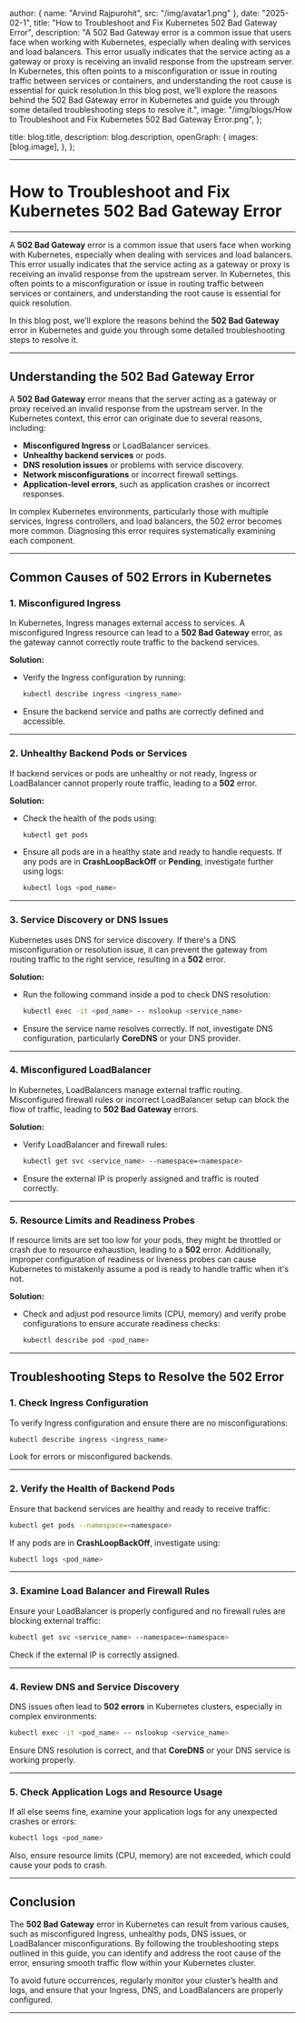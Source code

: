 
  author: { name: "Arvind Rajpurohit", src: "/img/avatar1.png" },
  date: "2025-02-1",
  title: "How to Troubleshoot and Fix Kubernetes 502 Bad Gateway Error",
  description:
    "A 502 Bad Gateway error is a common issue that users face when working with Kubernetes, especially when dealing with services and load balancers. This error usually indicates that the service acting as a gateway or proxy is receiving an invalid response from the upstream server. In Kubernetes, this often points to a misconfiguration or issue in routing traffic between services or containers, and understanding the root cause is essential for quick resolution.In this blog post, we’ll explore the reasons behind the 502 Bad Gateway error in Kubernetes and guide you through some detailed troubleshooting steps to resolve it.",
  image:
    "/img/blogs/How to Troubleshoot and Fix Kubernetes 502 Bad Gateway Error.png",
};

  title: blog.title,
  description: blog.description,
  openGraph: {
    images: [blog.image],
  },
};



---
# **How to Troubleshoot and Fix Kubernetes 502 Bad Gateway Error**
---

A **502 Bad Gateway** error is a common issue that users face when working with Kubernetes, especially when dealing with services and load balancers. This error usually indicates that the service acting as a gateway or proxy is receiving an invalid response from the upstream server. In Kubernetes, this often points to a misconfiguration or issue in routing traffic between services or containers, and understanding the root cause is essential for quick resolution.

In this blog post, we’ll explore the reasons behind the **502 Bad Gateway** error in Kubernetes and guide you through some detailed troubleshooting steps to resolve it.

---

## **Understanding the 502 Bad Gateway Error**

A **502 Bad Gateway** error means that the server acting as a gateway or proxy received an invalid response from the upstream server. In the Kubernetes context, this error can originate due to several reasons, including:

- **Misconfigured Ingress** or LoadBalancer services.
- **Unhealthy backend services** or pods.
- **DNS resolution issues** or problems with service discovery.
- **Network misconfigurations** or incorrect firewall settings.
- **Application-level errors**, such as application crashes or incorrect responses.

In complex Kubernetes environments, particularly those with multiple services, Ingress controllers, and load balancers, the 502 error becomes more common. Diagnosing this error requires systematically examining each component.

---

## **Common Causes of 502 Errors in Kubernetes**

### **1. Misconfigured Ingress**
   
   In Kubernetes, Ingress manages external access to services. A misconfigured Ingress resource can lead to a **502 Bad Gateway** error, as the gateway cannot correctly route traffic to the backend services. 

   **Solution:**
   - Verify the Ingress configuration by running:
     ```bash
     kubectl describe ingress <ingress_name>
     ```
   - Ensure the backend service and paths are correctly defined and accessible.

---

### **2. Unhealthy Backend Pods or Services**
   
   If backend services or pods are unhealthy or not ready, Ingress or LoadBalancer cannot properly route traffic, leading to a **502** error.

   **Solution:**
   - Check the health of the pods using:
     ```bash
     kubectl get pods
     ```
   - Ensure all pods are in a healthy state and ready to handle requests. If any pods are in **CrashLoopBackOff** or **Pending**, investigate further using logs:
     ```bash
     kubectl logs <pod_name>
     ```

---

### **3. Service Discovery or DNS Issues**
   
   Kubernetes uses DNS for service discovery. If there's a DNS misconfiguration or resolution issue, it can prevent the gateway from routing traffic to the right service, resulting in a **502** error.

   **Solution:**
   - Run the following command inside a pod to check DNS resolution:
     ```bash
     kubectl exec -it <pod_name> -- nslookup <service_name>
     ```
   - Ensure the service name resolves correctly. If not, investigate DNS configuration, particularly **CoreDNS** or your DNS provider.

---

### **4. Misconfigured LoadBalancer**
   
   In Kubernetes, LoadBalancers manage external traffic routing. Misconfigured firewall rules or incorrect LoadBalancer setup can block the flow of traffic, leading to **502 Bad Gateway** errors.

   **Solution:**
   - Verify LoadBalancer and firewall rules:
     ```bash
     kubectl get svc <service_name> --namespace=<namespace>
     ```
   - Ensure the external IP is properly assigned and traffic is routed correctly.

---

### **5. Resource Limits and Readiness Probes**
   
   If resource limits are set too low for your pods, they might be throttled or crash due to resource exhaustion, leading to a **502** error. Additionally, improper configuration of readiness or liveness probes can cause Kubernetes to mistakenly assume a pod is ready to handle traffic when it's not.

   **Solution:**
   - Check and adjust pod resource limits (CPU, memory) and verify probe configurations to ensure accurate readiness checks:
     ```bash
     kubectl describe pod <pod_name>
     ```

---

## **Troubleshooting Steps to Resolve the 502 Error**

### **1. Check Ingress Configuration**
   
   To verify Ingress configuration and ensure there are no misconfigurations:
   ```bash
   kubectl describe ingress <ingress_name>
   ```

   Look for errors or misconfigured backends.

---

### **2. Verify the Health of Backend Pods**
   
   Ensure that backend services are healthy and ready to receive traffic:
   ```bash
   kubectl get pods --namespace=<namespace>
   ```

   If any pods are in **CrashLoopBackOff**, investigate using:
   ```bash
   kubectl logs <pod_name>
   ```

---

### **3. Examine Load Balancer and Firewall Rules**
   
   Ensure your LoadBalancer is properly configured and no firewall rules are blocking external traffic:
   ```bash
   kubectl get svc <service_name> --namespace=<namespace>
   ```

   Check if the external IP is correctly assigned.

---

### **4. Review DNS and Service Discovery**
   
   DNS issues often lead to **502 errors** in Kubernetes clusters, especially in complex environments:
   ```bash
   kubectl exec -it <pod_name> -- nslookup <service_name>
   ```

   Ensure DNS resolution is correct, and that **CoreDNS** or your DNS service is working properly.

---

### **5. Check Application Logs and Resource Usage**
   
   If all else seems fine, examine your application logs for any unexpected crashes or errors:
   ```bash
   kubectl logs <pod_name>
   ```

   Also, ensure resource limits (CPU, memory) are not exceeded, which could cause your pods to crash.

---

## **Conclusion**

The **502 Bad Gateway** error in Kubernetes can result from various causes, such as misconfigured Ingress, unhealthy pods, DNS issues, or LoadBalancer misconfigurations. By following the troubleshooting steps outlined in this guide, you can identify and address the root cause of the error, ensuring smooth traffic flow within your Kubernetes cluster.

To avoid future occurrences, regularly monitor your cluster’s health and logs, and ensure that your Ingress, DNS, and LoadBalancers are properly configured.

---